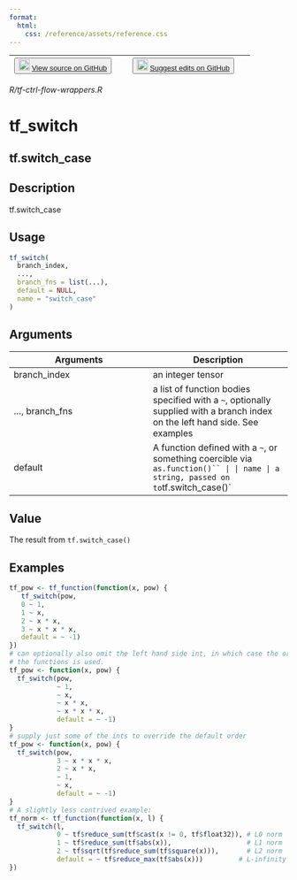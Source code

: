 ```yaml
---
format:
  html:
    css: /reference/assets/reference.css
---
```


| <button class="button"> ![](/reference/assets/GitHub-Mark-32px.png){width="20"} [View source on GitHub](https://github.com/t-kalinowski/tfautograph//blob/main/R/tf-ctrl-flow-wrappers.R) </button> | <button class="button"> ![](/reference/assets/GitHub-Mark-32px.png){width="20"} [Suggest edits on GitHub](https://github.com/t-kalinowski/tfautograph//edit/main/R/tf-ctrl-flow-wrappers.R) </button> |
|:------------------------------:|:--------------------------------------:|

*R/tf-ctrl-flow-wrappers.R*

# tf_switch

## tf.switch_case

## Description
tf.switch_case 


## Usage
```r
tf_switch( 
  branch_index, 
  ..., 
  branch_fns = list(...), 
  default = NULL, 
  name = "switch_case" 
) 
```

## Arguments
|Arguments|Description|
|---|---|
| branch_index | an integer tensor |
| ..., branch_fns | a list of function bodies specified with a `~`, optionally supplied with a branch index on the left hand side. See examples |
| default | A function defined with a `~`, or something coercible via `as.function()`` |
| name | a string, passed on to `tf.switch_case()` |



## Value
The result from `tf.switch_case()`


## Examples
```r
tf_pow <- tf_function(function(x, pow) { 
   tf_switch(pow, 
   0 ~ 1, 
   1 ~ x, 
   2 ~ x * x, 
   3 ~ x * x * x, 
   default = ~ -1) 
}) 
# can optionally also omit the left hand side int, in which case the order of 
# the functions is used. 
tf_pow <- function(x, pow) { 
  tf_switch(pow, 
            ~ 1, 
            ~ x, 
            ~ x * x, 
            ~ x * x * x, 
            default = ~ -1) 
} 
# supply just some of the ints to override the default order 
tf_pow <- function(x, pow) { 
  tf_switch(pow, 
            3 ~ x * x * x, 
            2 ~ x * x, 
            ~ 1, 
            ~ x, 
            default = ~ -1) 
} 
# A slightly less contrived example: 
tf_norm <- tf_function(function(x, l) { 
  tf_switch(l, 
            0 ~ tf$reduce_sum(tf$cast(x != 0, tf$float32)), # L0 norm 
            1 ~ tf$reduce_sum(tf$abs(x)),                   # L1 norm 
            2 ~ tf$sqrt(tf$reduce_sum(tf$square(x))),       # L2 norm 
            default = ~ tf$reduce_max(tf$abs(x)))         # L-infinity norm 
}) 
```


